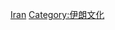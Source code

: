 {{Cat main|伊朗藝術}}
{{Commonscat|Art of Iran}}

[[Category:亚洲各国艺术|Iran]]
[[Category:伊朗文化|Category:伊朗文化]]